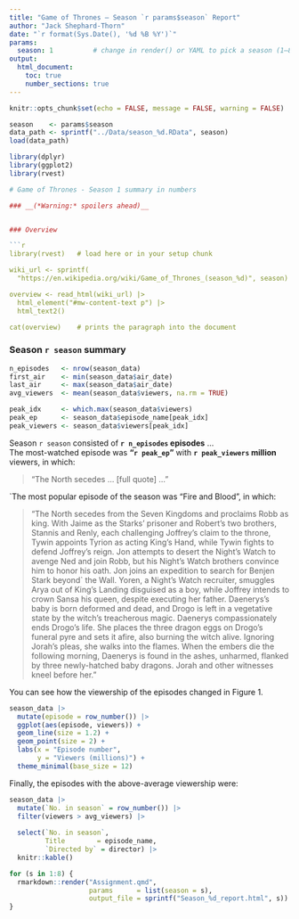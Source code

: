 ```yaml
---
title: "Game of Thrones – Season `r params$season` Report"
author: "Jack Shephard-Thorn"
date: "`r format(Sys.Date(), '%d %B %Y')`"
params:
  season: 1          # change in render() or YAML to pick a season (1–8)
output:
  html_document:
    toc: true
    number_sections: true
---
```


```r
knitr::opts_chunk$set(echo = FALSE, message = FALSE, warning = FALSE)

season    <- params$season
data_path <- sprintf("../Data/season_%d.RData", season)
load(data_path)       

library(dplyr)
library(ggplot2)
library(rvest)

# Game of Thrones - Season 1 summary in numbers

### __(*Warning:* spoilers ahead)__


### Overview

```r
library(rvest)   # load here or in your setup chunk

wiki_url <- sprintf(
  "https://en.wikipedia.org/wiki/Game_of_Thrones_(season_%d)", season)

overview <- read_html(wiki_url) |>
  html_element("#mw-content-text p") |>
  html_text2()

cat(overview)    # prints the paragraph into the document

```
### Season `r season` summary

```r
n_episodes   <- nrow(season_data)
first_air    <- min(season_data$air_date)
last_air     <- max(season_data$air_date)
avg_viewers  <- mean(season_data$viewers, na.rm = TRUE)

peak_idx     <- which.max(season_data$viewers)
peak_ep      <- season_data$episode_name[peak_idx]
peak_viewers <- season_data$viewers[peak_idx]
```

Season `r season` consisted of **`r n_episodes` episodes** …  
The most-watched episode was **“`r peak_ep`”** with **`r peak_viewers` million** viewers, in which:

> "The North secedes … [full quote] ..."

`The most popular episode of the season was "Fire and Blood", in which:

> "The North secedes from the Seven Kingdoms and proclaims Robb as king. With Jaime as the Starks' prisoner and Robert's two brothers, Stannis and Renly, each challenging Joffrey's claim to the throne, Tywin appoints Tyrion as acting King's Hand, while Tywin fights to defend Joffrey's reign. Jon attempts to desert the Night's Watch to avenge Ned and join Robb, but his Night's Watch brothers convince him to honor his oath. Jon joins an expedition to search for Benjen Stark beyond` the Wall. Yoren, a Night's Watch recruiter, smuggles Arya out of King's Landing disguised as a boy, while Joffrey intends to crown Sansa his queen, despite executing her father. Daenerys's baby is born deformed and dead, and Drogo is left in a vegetative state by the witch's treacherous magic. Daenerys compassionately ends Drogo's life. She places the three dragon eggs on Drogo's funeral pyre and sets it afire, also burning the witch alive. Ignoring Jorah's pleas, she walks into the flames. When the embers die the following morning, Daenerys is found in the ashes, unharmed, flanked by three newly-hatched baby dragons. Jorah and other witnesses kneel before her."


You can see how the viewership of the episodes changed in Figure 1.

```r
season_data |>
  mutate(episode = row_number()) |>
  ggplot(aes(episode, viewers)) +
  geom_line(size = 1.2) +
  geom_point(size = 2) +
  labs(x = "Episode number",
       y = "Viewers (millions)") +
  theme_minimal(base_size = 12)

```

Finally, the episodes with the above-average viewership were:

```r
season_data |>
  mutate(`No. in season` = row_number()) |>
  filter(viewers > avg_viewers) |>              
                                                
  select(`No. in season`,
         Title        = episode_name,
         `Directed by` = director) |>           
  knitr::kable()                                
```

```r
for (s in 1:8) {
  rmarkdown::render("Assignment.qmd",
                    params      = list(season = s),
                    output_file = sprintf("Season_%d_report.html", s))
}

```
